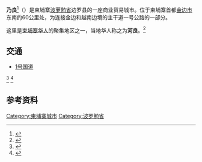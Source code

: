 {{Infobox settlement
|name                   = 乃良
|other_name             =
|native_name            = 
|nickname               = 
|settlement_type        = 渡口 <!--For Town or Village (Leave blank for the default City)-->
|motto                  = 
|image_skyline          = Ferry Nheak Leoung.jpg
|imagesize              = 300px
|image_caption          = 乃良渡口
|image_flag             = 
|flag_size              =
|image_seal             = 
|seal_size              =
|image_shield           = 
|shield_size            =
|city_logo              =
|citylogo_size          =
|image_map              = 
|mapsize                = 
|map_caption            = 位于柬埔寨的位置
|image_map1             = 
|mapsize1               = 
|map_caption1           = 
|image_dot_map          =
|dot_mapsize            =
|dot_map_caption        =
|dot_x =  |dot_y =
|pushpin_map            =Cambodia <!-- the name of a location map as per http://en.wikipedia.org/wiki/Template:Location_map -->
|pushpin_label_position = <!-- the position of the pushpin label: left, right, top, bottom, none -->
|pushpin_map_caption    =
|pushpin_mapsize        =300
|coordinates_region     = KH
|subdivision_type       = 国家
|subdivision_name       = {{flag|Cambodia}}
|subdivision_type1      = [[Provinces_of_Cambodia|省]]
|subdivision_name1      = [[波罗勉省|波罗勉省]]
|subdivision_type2      = [[Districts_of_Cambodia|县]]
|subdivision_name2      = [[边罗县|边罗县]]（巴南）
|subdivision_type3      = 
|subdivision_name3      = 
|subdivision_type4      = 
|subdivision_name4      = 
|government_footnotes   =
|government_type        = 
|leader_title           =
|leader_name            =
|leader_title1          =
|leader_name1           =
|leader_title2          =
|leader_name2           =
|leader_title3          =
|leader_name3           =
|leader_title4          =
|leader_name4           =
|established_title      =
|established_date       =
|established_title2     =
|established_date2      =
|established_title3     =  <!-- Incorporated (city) -->
|established_date3      = 
|area_magnitude         = 
|unit_pref                = <!--Enter: Imperial, if Imperial (metric) is desired-->
|area_footnotes           =
|area_total_km2           = 
|area_land_km2            = 
|area_water_km2           = 
|area_total_sq_mi         = 
|area_land_sq_mi          = 
|area_water_sq_mi         = 
|area_water_percent       = 
|area_urban_km2           = 
|area_urban_sq_mi         = 
|area_metro_km2           = 
|area_metro_sq_mi         = 
|population_as_of               = 1998
|population_footnotes           = <ref>{{cite book|title=General Population Census of Cambodia, 1998: Village Gazetteer|publisher=National Institute of Statistics|date=February 2000|pages=228}}</ref>
|population_note                = 
|population_total               = 7,109
|population_density_km2         = 
|population_density_sq_mi       = 
|population_metro               =
|population_density_metro_km2   =
|population_density_metro_sq_mi =
|population_urban               = 
|population_density_urban_km2   =
|population_density_urban_sq_mi =
|population_blank1_title        =
|population_blank1              = 
|population_density_blank1_km2 =   
|population_density_blank1_sq_mi = 
|timezone               =
|utc_offset             = 
|timezone_DST           = 
|utc_offset_DST         = 
|latd=11 |latm=15 |lats=42 |latNS=N
|longd=105 |longm=17 |longs=10 |longEW=E
|elevation_footnotes    =  <!--for references: use <ref> tags-->
|elevation_m            = 
|elevation_ft           = 
|postal_code_type       =  <!-- enter ZIP code, Postcode, Post code, Postal code... -->
|postal_code            =
|area_code              =
|blank_name             =
|blank_info             =
|blank1_name            =
|blank1_info            =
|website                = 
|footnotes              = 
}}
'''乃良'''<ref name=zhou>{{cite book|title=[[世界地名翻译大辞典|世界地名翻译大辞典]]|author=周定国|publisher=中国对外翻译出版公司|year=2008|isbn=978-7-5001-0753-8|page=670}}</ref>（{{lang-km|អ្នកលឿង}}）是柬埔寨[[波萝勉省|波萝勉省]]边罗县的一座商业贸易城市。位于柬埔寨首都[[金边市|金边市]]东南约60公里处，为连接金边和越南边境的主干道一号公路的一部分。

这里是[[柬埔寨华人|柬埔寨华人]]的聚集地区之一，当地华人称之为'''河良'''。<ref>{{Cite web |url=http://huashangnews.com/%E9%87%91%E8%BE%B9%E8%BF%91%E9%82%BB-%E5%A4%A7%E9%87%91%E6%AC%A7%EF%BC%9A%E5%8D%8E%E4%BA%BA%E4%B8%8E%E5%90%8D%E4%BA%BA%E8%81%9A%E5%B1%85%E7%9A%84%E5%A4%A7%E6%9D%91%E5%BA%84/ |title=存档副本 |access-date=2016-06-28 |archive-url=https://web.archive.org/web/20160816022637/http://huashangnews.com/%E9%87%91%E8%BE%B9%E8%BF%91%E9%82%BB-%E5%A4%A7%E9%87%91%E6%AC%A7%EF%BC%9A%E5%8D%8E%E4%BA%BA%E4%B8%8E%E5%90%8D%E4%BA%BA%E8%81%9A%E5%B1%85%E7%9A%84%E5%A4%A7%E6%9D%91%E5%BA%84/ |archive-date=2016-08-16 |dead-url=yes }}</ref>

==交通==
*[[1號國道_(柬埔寨)|1号国道]]

<ref>{{Cite web |url=http://www.cbda.org.kh/ch/?p=1246%E6%9F%AC%E5%9F%94%E5%AF%A8%E6%B2%B3%E8%89%AF%E6%B8%A1%E5%8F%A34%E8%89%98%E6%B8%A1%E8%88%B9%E5%B0%86%E8%B0%83%E8%87%B3%E6%96%B0%E6%B8%A1%E5%8F%A3 |title=存档副本 |access-date=2020-01-23 |archive-url=https://web.archive.org/web/20190823124819/http://www.cbda.org.kh/ch/?p=1246%E6%9F%AC%E5%9F%94%E5%AF%A8%E6%B2%B3%E8%89%AF%E6%B8%A1%E5%8F%A34%E8%89%98%E6%B8%A1%E8%88%B9%E5%B0%86%E8%B0%83%E8%87%B3%E6%96%B0%E6%B8%A1%E5%8F%A3 |archive-date=2019-08-23 |dead-url=yes }}</ref>
<ref>{{Cite web |url=http://cambodia100.com/%E7%99%BE%E7%A7%91/%E6%9F%AC%E5%9F%94%E5%AF%A8%E5%8D%8E%E4%BA%BA%E7%A7%BB%E6%B0%91%E5%8F%B2%E4%B8%8E%E6%BC%94%E5%8F%98/ |title=存档副本 |accessdate=2016-06-28 |archive-date=2016-08-04 |archive-url=https://web.archive.org/web/20160804002058/http://cambodia100.com/%e7%99%be%e7%a7%91/%e6%9f%ac%e5%9f%94%e5%af%a8%e5%8d%8e%e4%ba%ba%e7%a7%bb%e6%b0%91%e5%8f%b2%e4%b8%8e%e6%bc%94%e5%8f%98/ |dead-url=no }}</ref>

== 参考资料 ==
{{reflist}}

{{波罗勉省行政区划}}
[[Category:柬埔寨城市|Category:柬埔寨城市]]
[[Category:波罗勉省|Category:波罗勉省]]
